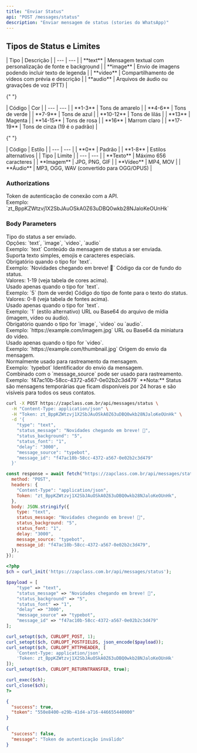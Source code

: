 ```yaml
---
title: "Enviar Status"
api: "POST /messages/status"
description: "Enviar mensagem de status (stories do WhatsApp)"
---
```


## Tipos de Status e Limites

<AccordionGroup>
  <Accordion title="Tipos de Status" icon="list">
    | Tipo | Descrição |
    | --- | --- |
    | **text** | Mensagem textual com personalização de fonte e background |
    | **image** | Envio de imagens podendo incluir texto de legenda |
    | **video** | Compartilhamento de vídeos com prévia e descrição |
    | **audio** | Arquivos de áudio ou gravações de voz (PTT) |
  </Accordion>

{" "}

<Accordion title="Cores de Fundo" icon="palette">
  | Código | Cor | | --- | --- | | **1-3** | Tons de amarelo | | **4-6** | Tons
  de verde | | **7-9** | Tons de azul | | **10-12** | Tons de lilás | | **13** |
  Magenta | | **14-15** | Tons de rosa | | **16** | Marrom claro | | **17-19** |
  Tons de cinza (19 é o padrão) |
</Accordion>

{" "}

<Accordion title="Fontes (para texto)" icon="font">
  | Código | Estilo | | --- | --- | | **0** | Padrão | | **1-8** | Estilos
  alternativos |
</Accordion>

  <Accordion title="Limites" icon="triangle-exclamation">
    | Tipo | Limite |
    | --- | --- |
    | **Texto** | Máximo 656 caracteres |
    | **Imagem** | JPG, PNG, GIF |
    | **Vídeo** | MP4, MOV |
    | **Áudio** | MP3, OGG, WAV (convertido para OGG/OPUS) |
  </Accordion>
</AccordionGroup>

### Authorizations

<ParamField path="token" type="string" required>
  Token de autenticação de conexão com a API. <br />
  Exemplo: `zt_BppKZWtzvj1X2SbJAuOSkA0Z63uDBQ0wkb28NJaloKeOUnHk`
</ParamField>

### Body Parameters

<ParamField path="type" type="string" required>
  Tipo do status a ser enviado. <br />
  Opções: `text`, `image`, `video`, `audio` <br />
  Exemplo: `text`
</ParamField>

<ParamField path="status_message" type="string">
  Conteúdo da mensagem de status a ser enviada. <br />
  Suporta texto simples, emojis e caracteres especiais. <br />
  Obrigatório quando o tipo for `text`. <br />
  Exemplo: `Novidades chegando em breve! 🚀`
</ParamField>

<ParamField path="status_background" type="string">
  Código da cor de fundo do status. <br />
  Valores: 1-19 (veja tabela de cores acima). <br />
  Usado apenas quando o tipo for `text`. <br />
  Exemplo: `5` (tom de verde)
</ParamField>

<ParamField path="status_font" type="string">
  Código do tipo de fonte para o texto do status. <br />
  Valores: 0-8 (veja tabela de fontes acima). <br />
  Usado apenas quando o tipo for `text`. <br />
  Exemplo: `1` (estilo alternativo)
</ParamField>

<ParamField path="file" type="string">
  URL ou Base64 do arquivo de mídia (imagem, vídeo ou áudio). <br />
  Obrigatório quando o tipo for `image`, `video` ou `audio`. <br />
  Exemplo: `https://example.com/imagem.jpg`
</ParamField>

<ParamField path="thumbnail" type="string">
  URL ou Base64 da miniatura do vídeo. <br />
  Usado apenas quando o tipo for `video`. <br />
  Exemplo: `https://example.com/thumbnail.jpg`
</ParamField>

<ParamField path="message_source" type="string">
  Origem do envio da mensagem. <br />
  Normalmente usado para rastreamento da mensagem. <br />
  Exemplo: `typebot`
</ParamField>

<ParamField path="message_id" type="string">
  Identificador do envio da mensagem. <br />
  Combinado com o `message_source` pode ser usado para rastreamento. <br />
  Exemplo: `f47ac10b-58cc-4372-a567-0e02b2c3d479`
</ParamField>

<Info>
  **Nota:** Status são mensagens temporárias que ficam disponíveis por 24 horas
  e são visíveis para todos os seus contatos.
</Info>

<RequestExample>

```bash cURL
curl -X POST https://zapclass.com.br/api/messages/status \
  -H "Content-Type: application/json" \
  -H "Token: zt_BppKZWtzvj1X2SbJAuOSkA0Z63uDBQ0wkb28NJaloKeOUnHk" \
  -d '{
    "type": "text",
    "status_message": "Novidades chegando em breve! 🚀",
    "status_background": "5",
    "status_font": "1",
    "delay": "3000",
    "message_source": "typebot",
    "message_id": "f47ac10b-58cc-4372-a567-0e02b2c3d479"
  }'
```

```javascript JavaScript
const response = await fetch("https://zapclass.com.br/api/messages/status", {
  method: "POST",
  headers: {
    "Content-Type": "application/json",
    Token: "zt_BppKZWtzvj1X2SbJAuOSkA0Z63uDBQ0wkb28NJaloKeOUnHk",
  },
  body: JSON.stringify({
    type: "text",
    status_message: "Novidades chegando em breve! 🚀",
    status_background: "5",
    status_font: "1",
    delay: "3000",
    message_source: "typebot",
    message_id: "f47ac10b-58cc-4372-a567-0e02b2c3d479",
  }),
});
```

```php PHP
<?php
$ch = curl_init('https://zapclass.com.br/api/messages/status');

$payload = [
    "type" => "text",
    "status_message" => "Novidades chegando em breve! 🚀",
    "status_background" => "5",
    "status_font" => "1",
    "delay" => "3000",
    "message_source" => "typebot",
    "message_id" => "f47ac10b-58cc-4372-a567-0e02b2c3d479"
];

curl_setopt($ch, CURLOPT_POST, 1);
curl_setopt($ch, CURLOPT_POSTFIELDS, json_encode($payload));
curl_setopt($ch, CURLOPT_HTTPHEADER, [
    'Content-Type: application/json',
    'Token: zt_BppKZWtzvj1X2SbJAuOSkA0Z63uDBQ0wkb28NJaloKeOUnHk'
]);
curl_setopt($ch, CURLOPT_RETURNTRANSFER, true);

curl_exec($ch);
curl_close($ch);
?>
```

</RequestExample>

<ResponseExample>

```json 200
{
  "success": true,
  "token": "550e8400-e29b-41d4-a716-446655440000"
}
```

```json 400
{
  "success": false,
  "message": "Token de autenticação inválido"
}
```

</ResponseExample>
